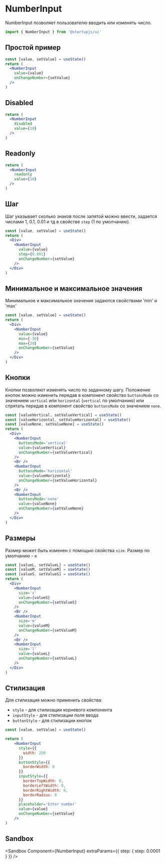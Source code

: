 
# NumberInput

NumberInput позволяет пользователю вводить или изменять число.

```jsx
import { NumberInput } from '@startupjs/ui'
```

## Простой пример

```jsx example
const [value, setValue] = useState()
return (
  <NumberInput
    value={value}
    onChangeNumber={setValue}
  />
)
```

## Disabled

```jsx example
return (
  <NumberInput
    disabled
    value={10}
  />
)
```

## Readonly

```jsx example
return (
  <NumberInput
    readonly
    value={10}
  />
)
```

## Шаг

Шаг указывает сколько знаков после запятой можно ввести, задается числами 1, 0.1, 0.01 и тд в свойстве `step` (1 по умолчанию).

```jsx example
const [value, setValue] = useState()
return (
  <Div>
    <NumberInput
      value={value}
      step={0.001}
      onChangeNumber={setValue}
    />
  </Div>
)
```

## Минимальное и максимальное значения

Минимальное и максимальное значения задаются свойствами 'min' и 'max'

```jsx example
const [value, setValue] = useState()
return (
  <Div>
    <NumberInput
      value={value}
      min={-30}
      max={20}
      onChangeNumber={setValue}
    />
  </Div>
)
```

## Кнопки

Кнопки позволяют изменять число по заданному шагу. Положение кнопок можно изменить передав в компонент свойство `buttonsMode` со значением `vertical` или `horizontal`  (`vertical` по умолчанию) или спрятать передав в компонент свойство `buttonsMode` со значением `none`.

```jsx example
const [valueVertical, setValueVertical] = useState()
const [valueHorizontal, setValueHorizontal] = useState()
const [valueNone, setValueNone] = useState()
return (
  <Div>
    <NumberInput
      buttonsMode='vertical'
      value={valueVertical}
      onChangeNumber={setValueVertical}
    />
    <Br />
    <NumberInput
      buttonsMode='horizontal'
      value={valueHorizontal}
      onChangeNumber={setValueHorizontal}
    />
    <Br />
    <NumberInput
      buttonsMode='none'
      value={valueNone}
      onChangeNumber={setValueNone}
    />
  </Div>
)
```

## Размеры

Размер может быть изменен с помощью свойства `size`. Размер по умолчанию - `m`

```jsx example
const [valueL, setValueL] = useState()
const [valueM, setValueM] = useState()
const [valueS, setValueS] = useState()
return (
  <Div>
    <NumberInput
      size='s'
      value={valueS}
      onChangeNumber={setValueS}
    />
    <Br />
    <NumberInput
      size='m'
      value={valueM}
      onChangeNumber={setValueM}
    />
    <Br />
    <NumberInput
      size='l'
      value={valueL}
      onChangeNumber={setValueL}
    />
  </Div>
)
```

## Стилизация

Для стилизация можно применить свойства:

- `style` - для стилизации корневого компонента
- `inputStyle` - для стилизации поля ввода
- `buttonStyle` - для стилизации кнопок

```jsx example
const [value, setValue] = useState()

return (
    <NumberInput
      style={{
        width: 250
      }}
      buttonStyle={{
        borderWidth: 0
      }}
      inputStyle={{
        borderTopWidth: 0,
        borderLeftWidth: 0,
        borderRightWidth: 0,
        borderRadius: 0
      }}
      placeholder='Enter number'
      value={value}
      onChangeNumber={setValue}
    />
)
```

## Sandbox

<Sandbox
  Component={NumberInput}
  extraParams={{
    step: {
      step: 0.0001
    }
  }}
/>

